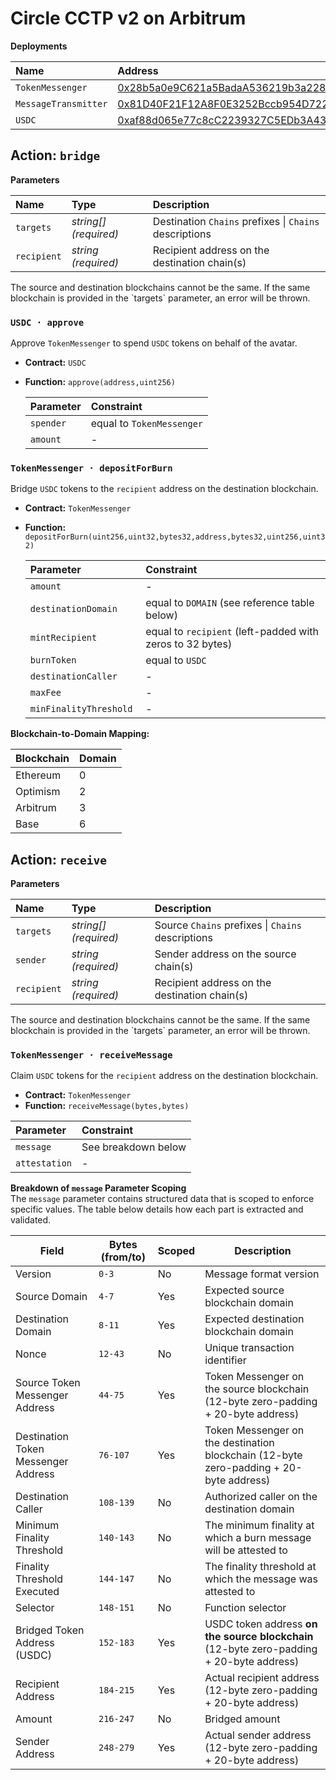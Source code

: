 
# Circle CCTP v2 on Arbitrum

**Deployments**

| Name                 | Address                                                                                                              |
| :------------------- | :------------------------------------------------------------------------------------------------------------------- |
| `TokenMessenger`     | [0x28b5a0e9C621a5BadaA536219b3a228C8168cf5d](https://arbiscan.io/address/0x28b5a0e9C621a5BadaA536219b3a228C8168cf5d) |
| `MessageTransmitter` | [0x81D40F21F12A8F0E3252Bccb954D722d4c464B64](https://arbiscan.io/address/0x81D40F21F12A8F0E3252Bccb954D722d4c464B64) |
| `USDC`               | [0xaf88d065e77c8cC2239327C5EDb3A432268e5831](https://arbiscan.io/address/0xaf88d065e77c8cC2239327C5EDb3A432268e5831) |

## Action: `bridge`

**Parameters**

| Name        | Type                  | Description                                            |
| :---------- | :-------------------- | :----------------------------------------------------- |
| `targets`   | _string[] (required)_ | Destination `Chains` prefixes \| `Chains` descriptions |
| `recipient` | _string (required)_   | Recipient address on the destination chain(s)          |

<Callout type="error">
  The source and destination blockchains cannot be the same. If the same
  blockchain is provided in the `targets` parameter, an error will be thrown.
</Callout>

### `USDC · approve`

Approve `TokenMessenger` to spend `USDC` tokens on behalf of the avatar.

- **Contract:** `USDC`
- **Function:** `approve(address,uint256)`

  | Parameter | Constraint                |
  | :-------- | :------------------------ |
  | `spender` | equal to `TokenMessenger` |
  | `amount`  | -                         |

### `TokenMessenger · depositForBurn`

Bridge `USDC` tokens to the `recipient` address on the destination blockchain.

- **Contract:** `TokenMessenger`
- **Function:** `depositForBurn(uint256,uint32,bytes32,address,bytes32,uint256,uint32)`

  | Parameter               | Constraint                                                |
  | :---------------------- | :-------------------------------------------------------- |
  | `amount`                | -                                                         |
  | `destinationDomain`     | equal to `DOMAIN` (see reference table below)             |
  | `mintRecipient`         | equal to `recipient` (left-padded with zeros to 32 bytes) |
  | `burnToken`             | equal to `USDC`                                           |
  | `destinationCaller`     | -                                                         |
  | `maxFee`                | -                                                         |
  | `minFinalityThreshold ` | -                                                         |

**Blockchain-to-Domain Mapping:**

| Blockchain | Domain |
| ---------- | ------ |
| Ethereum   | 0      |
| Optimism   | 2      |
| Arbitrum   | 3      |
| Base       | 6      |

## Action: `receive`

**Parameters**

| Name        | Type                  | Description                                       |
| :---------- | :-------------------- | :------------------------------------------------ |
| `targets`   | _string[] (required)_ | Source `Chains` prefixes \| `Chains` descriptions |
| `sender`    | _string (required)_   | Sender address on the source chain(s)             |
| `recipient` | _string (required)_   | Recipient address on the destination chain(s)     |

<Callout type="error">
  The source and destination blockchains cannot be the same. If the same
  blockchain is provided in the `targets` parameter, an error will be thrown.
</Callout>

### `TokenMessenger · receiveMessage`

Claim `USDC` tokens for the `recipient` address on the destination blockchain.

- **Contract:** `TokenMessenger`
- **Function:** `receiveMessage(bytes,bytes)`

| Parameter     | Constraint          |
| :------------ | :------------------ |
| `message`     | See breakdown below |
| `attestation` | -                   |

**Breakdown of `message` Parameter Scoping**  
The `message` parameter contains structured data that is scoped to enforce specific values. The table below details how each part is extracted and validated.

| Field                               | Bytes (from/to) | Scoped | Description                                                                              |
| ----------------------------------- | --------------- | ------ | ---------------------------------------------------------------------------------------- |
| Version                             | `0-3`           | No     | Message format version                                                                   |
| Source Domain                       | `4-7`           | Yes    | Expected source blockchain domain                                                        |
| Destination Domain                  | `8-11`          | Yes    | Expected destination blockchain domain                                                   |
| Nonce                               | `12-43`         | No     | Unique transaction identifier                                                            |
| Source Token Messenger Address      | `44-75`         | Yes    | Token Messenger on the source blockchain (12-byte zero-padding + 20-byte address)        |
| Destination Token Messenger Address | `76-107`        | Yes    | Token Messenger on the destination blockchain (12-byte zero-padding + 20-byte address)   |
| Destination Caller                  | `108-139`       | No     | Authorized caller on the destination domain                                              |
| Minimum Finality Threshold          | `140-143`       | No     | The minimum finality at which a burn message will be attested to                         |
| Finality Threshold Executed         | `144-147`       | No     | The finality threshold at which the message was attested to                              |
| Selector                            | `148-151`       | No     | Function selector                                                                        |
| Bridged Token Address (USDC)        | `152-183`       | Yes    | USDC token address **on the source blockchain** (12-byte zero-padding + 20-byte address) |
| Recipient Address                   | `184-215`       | Yes    | Actual recipient address (12-byte zero-padding + 20-byte address)                        |
| Amount                              | `216-247`       | No     | Bridged amount                                                                           |
| Sender Address                      | `248-279`       | Yes    | Actual sender address (12-byte zero-padding + 20-byte address)                           |
